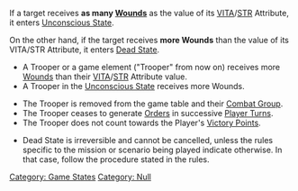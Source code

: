 {{n5-section-game-states}}


If a target receives '''as many [[Wounds]]''' as the value of its [[VITA]]/[[STR]] Attribute, it enters [[Unconscious State]].

On the other hand, if the target receives '''more Wounds''' than the value of its VITA/STR Attribute, it enters [[Dead State]].

{{css_skillbox |red| DEAD }}
{{skill-label | Null }}
{{activation}}
* A Trooper or a game element ("Trooper" from now on) receives more [[Wounds]] than their [[VITA]]/[[STR]] Attribute value.
* A Trooper in the [[Unconscious State]] receives more Wounds.

{{effects}}
* The Trooper is removed from the game table and their [[Combat Group]].
* The Trooper ceases to generate [[Orders]] in successive [[Player Turn]]s.
* The Trooper does not count towards the Player's [[Victory Points]].

{{cancellation}}
* Dead State is irreversible and cannot be cancelled, unless the rules specific to the mission or scenario being played indicate otherwise. In that case, follow the procedure stated in the rules.
{{css_skillbox-end}}



[[Category: Game States]]

<!-- Label and Trait categories. -->
[[Category: Null ]]